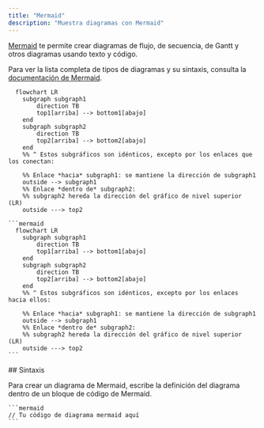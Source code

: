 ```yaml
---
title: "Mermaid"
description: "Muestra diagramas con Mermaid"
---
```


[Mermaid](https://mermaid.js.org/) te permite crear diagramas de flujo, de secuencia, de Gantt y otros diagramas usando texto y código.

Para ver la lista completa de tipos de diagramas y su sintaxis, consulta la [documentación de Mermaid](https://mermaid.js.org/intro/).

```mermaid
  flowchart LR
    subgraph subgraph1
        direction TB
        top1[arriba] --> bottom1[abajo]
    end
    subgraph subgraph2
        direction TB
        top2[arriba] --> bottom2[abajo]
    end
    %% ^ Estos subgráficos son idénticos, excepto por los enlaces que los conectan:

    %% Enlace *hacia* subgraph1: se mantiene la dirección de subgraph1
    outside --> subgraph1
    %% Enlace *dentro de* subgraph2:
    %% subgraph2 hereda la dirección del gráfico de nivel superior (LR)
    outside ---> top2
```

````mdx Mermaid flowchart example
```mermaid
  flowchart LR
    subgraph subgraph1
        direction TB
        top1[arriba] --> bottom1[abajo]
    end
    subgraph subgraph2
        direction TB
        top2[arriba] --> bottom2[abajo]
    end
    %% ^ Estos subgráficos son idénticos, excepto por los enlaces hacia ellos:

    %% Enlace *hacia* subgraph1: se mantiene la dirección de subgraph1
    outside --> subgraph1
    %% Enlace *dentro de* subgraph2:
    %% subgraph2 hereda la dirección del gráfico de nivel superior (LR)
    outside ---> top2
```
````


<div id="syntax">
  ## Sintaxis
</div>

Para crear un diagrama de Mermaid, escribe la definición del diagrama dentro de un bloque de código de Mermaid.

````mdx
```mermaid
// Tu código de diagrama mermaid aquí
```
````

